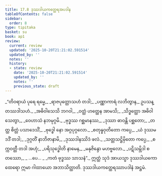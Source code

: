 ```yaml
---
title: 17.8 ဒုဿဒါယကတ္ထေရအပဒါန
tableOfContents: false
sidebar:
  order: 8
type: tipitaka
basket: su
book: ap1
review:
  current: review
  updated: '2025-10-20T21:21:02.591514'
  updated_by: ''
  notes: ''
  history:
  - state: review
    date: '2025-10-20T21:21:02.591514'
    updated_by: ''
    notes: ''
    previous_state: draft
---
```



<DynamicBreadcrumb />


<ReviewStatus review={frontmatter.review} showDetails={true} />

<HypothesisAnnotation frontmatter={frontmatter} />

<Division number="38" book="ap1" e="ch" v="20" p="205">

<Paragraph number="2484" type="verses" book="ap1">
_“တိဝရာယံ ပုရေ ရမ္မေ,_  
_ရာဇပုတ္တောသဟံ တဒါ;_  
_ပဏ္ဏာကာရံ လဘိတွာန,_  
ဥပသန္တဿဒါသဟံ._  

</Paragraph>

</Division>
<Division number="39" book="ap1" e="ch" v="20" p="205">

<Paragraph number="2485" type="verses" book="ap1">
_အဓိဝါသေသိ ဘဂဝါ,_  
_ဝတ္ထံ ဟတ္ထေန အာမသိ;_  
_သိဒ္ဓတ္ထော အဓိဝါသေတွာ,_  
_ဝေဟာသံ နဘမုဂ္ဂမိ._  

</Paragraph>

</Division>
<Division number="40" book="ap1" e="ch" v="20" p="205">

<Paragraph number="2486" type="verses" book="ap1">
_ဗုဒ္ဓဿ ဂစ္ဆမာနဿ,_  
_ဒုဿာ ဓာဝန္တိ ပစ္ဆတော;_  
_တတ္ထ စိတ္တံ ပသာဒေသိံ,_  
_ဗုဒ္ဓေါ နော အဂ္ဂပုဂ္ဂလော._  

</Paragraph>

</Division>
<Division number="41" book="ap1" e="ch" v="20" p="205">

<Paragraph number="2487" type="verses" book="ap1">
_စတုန္နဝုတိတော ကပ္ပေ,_  
_ယံ ဒုဿမဒဒိံ တဒါ;_  
_ဒုဂ္ဂတိံ နာဘိဇာနာမိ,_  
_ဒုဿဒါနဿိဒံ ဖလံ._  

</Paragraph>

</Division>
<Division number="42" book="ap1" e="ch" v="20" p="205">

<Paragraph number="2488" type="verses" book="ap1">
_သတ္တသဋ္ဌိမှိတော ကပ္ပေ,_  
_စက္ကဝတ္တီ တဒါ အဟုံ;_  
_ပရိသုဒ္ဓေါတိ နာမေန,_  
_မနုဇိန္ဒော မဟဗ္ဗလော._  

</Paragraph>

</Division>
<Division number="43" book="ap1" e="ch" v="20" p="205">

<Paragraph number="2489" type="verses" book="ap1">
_ပဋိသမ္ဘိဒါ စတဿော,_  
_ …ပေ… _  
_ကတံ ဗုဒ္ဓဿ သာသနံ”._  

</Paragraph>

<Paragraph number="2490" book="ap1">
ဣတ္ထံ သုဒံ အာယသ္မာ ဒုဿဒါယကော ထေရော ဣမာ ဂါထာယော အဘာသိတ္ထာတိ.

</Paragraph>
</Division>

<Paragraph number="2491" type="center" book="ap1">
ဒုဿဒါယကတ္ထေရဿာပဒါနံ အဋ္ဌမံ.
</Paragraph>